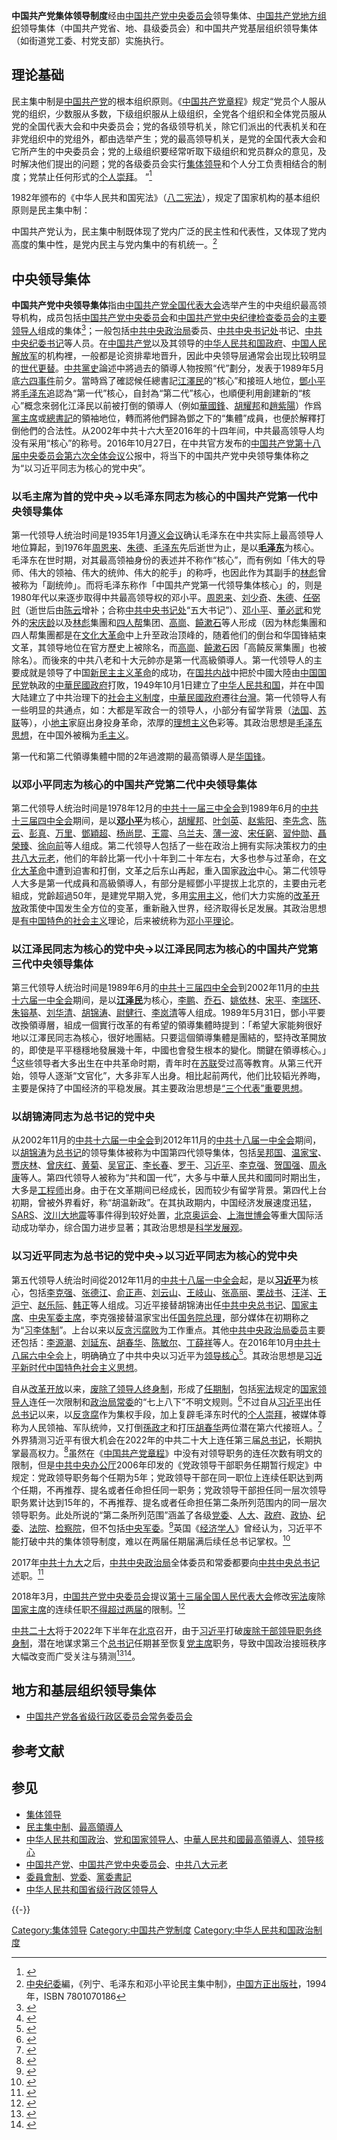 {{multiple issues|
{{primarysources|time=2013-04-28T00:28:10+00:00}}
{{lead section|time=2013-08-01T05:55:50+00:00}}
{{refimprove|time=2016-09-08T22:58:55+08:00}}
{{original research|time=2016-11-08T09:19:20+00:00}}
}}
{{中国共产党项目}}
{{中华人民共和国政治}}

'''中国共产党集体领导制度'''经由[[中国共产党中央委员会|中国共产党中央委员会]]领导集体、[[中国共产党地方组织|中国共产党地方组织]]领导集体（中国共产党省、地、县级委员会）和中国共产党基层组织领导集体（如街道党工委、村党支部）实施执行。

==理论基础==
{{main|集体领导|民主集中制}}
民主集中制是[[中国共产党|中国共产党]]的根本组织原则。《[[中国共产党章程|中国共产党章程]]》规定“党员个人服从党的组织，少数服从多数，下级组织服从上级组织，全党各个组织和全体党员服从党的全国代表大会和中央委员会；党的各级领导机关，除它们派出的代表机关和在非党组织中的党组外，都由选举产生；党的最高领导机关，是党的全国代表大会和它所产生的中央委员会；党的上级组织要经常听取下级组织和党员群众的意见，及时解决他们提出的问题；党的各级委员会实行[[集体领导|集体领导]]和个人分工负责相结合的制度；党禁止任何形式的[[个人崇拜|个人崇拜]]。 ”<ref>{{cite web|url=https://dysw.cnki.net/jjgb/%E4%B8%AD%E5%9B%BD%E5%85%B1%E4%BA%A7%E5%85%9A%E7%AB%A0%E7%A8%8B.pdf|title=《中國共產黨章程》|date=2017年10月24日|archiveurl=https://web.archive.org/web/20210613104206/https://dysw.cnki.net/jjgb/%E4%B8%AD%E5%9B%BD%E5%85%B1%E4%BA%A7%E5%85%9A%E7%AB%A0%E7%A8%8B.pdf|archivedate=2021|deadurl=no}}</ref>

1982年颁布的《中华人民共和国宪法》（[[中华人民共和国宪法_(1982年)|八二宪法]]），规定了国家机构的基本组织原则是民主集中制：{{Cquote|中华人民共和国的国家机构实行民主集中制的原则。<br>全国人民代表大会和地方各级人民代表大会都由民主选举产生，对人民负责，受人民监督。<br>国家行政机关、审判机关、检察机关都由人民代表大会产生，对它负责，受它监督。<br>中央和地方的国家机构职权的划分，遵循在中央的统一领导下，充分发挥地方的主动性、积极性的原则。<ref>《中华人民共和国宪法》（八二宪法）第一章第三条</ref>}}

中国共产党认为，民主集中制既体现了党内广泛的民主性和代表性，又体现了党内高度的集中性，是党内民主与党内集中的有机统一。<ref>[[中央纪委|中央纪委]]編，《列宁、毛泽东和邓小平论民主集中制》，[[中国方正出版社|中国方正出版社]]，1994年，ISBN 7801070186</ref>

==中央领导集体==
'''中国共产党中央领导集体'''指由[[中国共产党全国代表大会|中国共产党全国代表大会]]选举产生的中央组织最高领导机构，成员包括[[中国共产党中央委员会|中国共产党中央委员会]]和[[中国共产党中央纪律检查委员会|中国共产党中央纪律检查委员会]]的[[党和国家领导人|主要领导人]]组成的集体<ref>{{Cite web|url=http://news.xinhuanet.com/politics/2012-11/14/c_113691117.htm|title=中共中央领导集体实现新老交替|accessdate=2012-12-26|archivedate=2017-12-02|archiveurl=https://web.archive.org/web/20171202022524/http://news.xinhuanet.com/politics/2012-11/14/c_113691117.htm|deadurl=no}}</ref>；一般包括[[中国共产党中央政治局|中共中央政治局]]委员、[[中国共产党中央书记处|中共中央书记处]]书记、[[中国共产党中央纪律检查委员会书记|中共中央纪委书记]]等人员。在[[中国共产党|中国共产党]]以及其领导的[[中华人民共和国政府|中华人民共和国政府]]、[[中国人民解放军|中国人民解放军]]的机构裡，一般都是论资排辈地晋升，因此中央领导层通常会出现比较明显的[[世代更替|世代更替]]。[[中國共產黨歷史|中共黨史]]論述中將過去的領導人物按照“代”劃分，发表于1989年5月底[[六四事件|六四事件]]前夕。當時爲了確認候任總書記[[江澤民|江澤民]]的“核心”和接班人地位，[[鄧小平|鄧小平]]將[[毛泽东|毛泽东]]追認為“第一代”核心，自封為“第二代”核心，也順便利用創建新的“核心”概念來弱化江泽民以前被打倒的領導人（例如[[華國鋒|華國鋒]]、[[胡耀邦|胡耀邦]]和[[趙紫陽|趙紫陽]]）作爲[[中国共产党中央委员会主席|黨主席]]或[[中国共产党中央委员会总书记|總書記]]的領袖地位，轉而將他們歸為鄧之下的“集體”成員，也便於解釋打倒他們的合法性。从2002年中共十六大至2016年的十四年间，中共最高领导人均没有采用“核心”的称号。2016年10月27日，在中共官方发布的[[中国共产党第十八届中央委员会第六次全体会议|中国共产党第十八届中央委员会第六次全体会议]]公报中，将当下的中国共产党中央领导集体称之为“以习近平同志为核心的党中央”。

===以毛主席为首的党中央→以毛泽东同志为核心的中国共产党第一代中央领导集体===
{{参见|五大书记}}
第一代领导人统治时间是1935年1月[[遵义会议|遵义会议]]确认毛泽东在中共实际上最高领导人地位算起，到1976年[[周恩来|周恩来]]、[[朱德|朱德]]、[[毛泽东|毛泽东]]先后逝世为止，是以'''[[毛泽东|毛泽东]]'''为核心。毛泽东在世时期，对其最高领袖身份的表述并不称作“核心”，而有例如「伟大的导师、伟大的领袖、伟大的统帅、伟大的舵手」的称呼，也因此作为其副手的[[林彪|林彪]]曾被称为「副统帅」。而将毛泽东称作「中国共产党第一代领导集体核心」的，则是1980年代以来逐步取得中共最高领导权的邓小平。[[周恩来|周恩来]]、[[刘少奇|刘少奇]]、[[朱德|朱德]]、[[任弼时|任弼时]]（逝世后由[[陈云|陈云]]增补；合称[[中共中央书记处|中共中央书记处]]“五大书记”）、[[邓小平|邓小平]]、[[董必武|董必武]]和党外的[[宋庆龄|宋庆龄]]以及[[林彪|林彪]]集團和[[四人帮|四人帮]]集团、[[高崗|高崗]]、[[饒漱石|饒漱石]]等人形成（因为林彪集團和四人帮集團都是在[[文化大革命|文化大革命]]中上升至政治顶峰的，随着他们的倒台和华国锋結束文革，其领导地位在官方歷史上被除名，而[[高崗|高崗]]、[[饒漱石|饒漱石]]因「高饒反黨集團」也被除名）。而後來的中共八老和十大元帥亦是第一代高級領導人。第一代领导人的主要成就是领导了中国[[新民主主义革命|新民主主义革命]]的成功，在[[国共内战|国共内战]]中把於中國大陸由[[中国国民党|中国国民党]]執政的[[中華民國政府|中華民國政府]]打敗，1949年10月1日建立了[[中华人民共和国|中华人民共和国]]，并在中国大陆建立了中共治理下的[[社会主义制度|社会主义制度]]，[[中華民國政府|中華民國政府]]遷往[[台灣|台灣]]。第一代领导人有一些明显的共通点，如：大都是军政合一的领导人，小部分有留学背景（[[法国|法国]]、[[苏联|苏联]]等），小[[土地主|地主]]家庭出身投身革命，浓厚的[[理想主義|理想主义]]色彩等。其政治思想是[[毛泽东思想|毛泽东思想]]，在中国外被稱为[[毛泽东思想|毛主义]]。

第一代和第二代領導集體中間的2年過渡期的最高領導人是[[华国锋|华国锋]]。

===以邓小平同志为核心的中国共产党第二代中央领导集体===
{{参见|中共八大元老}}
第二代领导人统治时间是1978年12月的[[中国共产党第十一届中央委员会第三次全体会议|中共十一届三中全会]]到1989年6月的[[中国共产党第十三届中央委员会第四次全体会议|中共十三届四中全会]]期间，是以'''[[邓小平|邓小平]]'''为核心，[[胡耀邦|胡耀邦]]、[[叶剑英|叶剑英]]、[[赵紫阳|赵紫阳]]、[[李先念|李先念]]、[[陈云|陈云]]、[[彭真|彭真]]、[[万里|万里]]、[[鄧穎超|鄧穎超]]、[[杨尚昆|杨尚昆]]、[[王震|王震]]、[[乌兰夫|乌兰夫]]、[[薄一波|薄一波]]、[[宋任窮|宋任窮]]、[[习仲勋|習仲勋]]、[[聂荣臻|聶榮臻]]、[[徐向前|徐向前]]等人组成。第二代领导人包括了一些在政治上拥有实际决策权力的[[中共八大元老|中共八大元老]]，他们的年龄比第一代小十年到二十年左右，大多也参与过革命，在[[文化大革命|文化大革命]]中遭到迫害和打倒，文革之后东山再起，重入国家[[政治|政治]]中心。第二代领导人大多是第一代成員和高級領導人，有部分是經鄧小平提拔上北京的，主要由元老組成，党齡超過50年，是建党早期入党，多用[[实用主义|实用主义]]，他们大力实施的[[改革开放|改革开放]]政策使中国发生全方位的变革，重新融入世界，经济取得长足发展。其政治思想是[[有中国特色的社会主义|有中国特色的社会主义]]理论，后来被统称为[[邓小平理论|邓小平理论]]。

===以江泽民同志为核心的党中央→以江泽民同志为核心的中国共产党第三代中央领导集体===
{{main|江李朱体制}}
第三代领导人统治时间是1989年6月的[[中共十三届四中全会|中共十三届四中全会]]到2002年11月的[[中共十六届一中全会|中共十六届一中全会]]期间，是以'''[[江泽民|江泽民]]'''为核心，[[李鹏|李鹏]]、[[乔石|乔石]]、[[姚依林|姚依林]]、[[宋平|宋平]]、[[李瑞环|李瑞环]]、[[朱镕基|朱镕基]]、[[刘华清|刘华清]]、[[胡锦涛|胡锦涛]]、[[尉健行|尉健行]]、[[李岚清|李岚清]]等人组成。1989年5月31日，鄧小平要改換領導層，組成一個實行改革的有希望的領導集體時提到：「希望大家能夠很好地以江澤民同志為核心，很好地團結。只要這個領導集體是團結的，堅持改革開放的，即使是平平穩穩地發展幾十年，中國也會發生根本的變化。關鍵在領導核心。」<ref>{{Cite web|url=http://cpc.people.com.cn/GB/69112/69113/69684/69696/4950035.html|title=鄧小平：組成一個實行改革的有希望的領導集體，1989年5月31日|accessdate=2014年8月18日|archivedate=2019年5月7日|archiveurl=https://web.archive.org/web/20190507051426/http://cpc.people.com.cn/GB/69112/69113/69684/69696/4950035.html|deadurl=no}}</ref>这些领导者大多出生在中共革命时期，青年时在[[苏联|苏联]]受过高等教育。从第三代开始，领导人逐渐“文官化”，大多非军人出身。相比起前两代，他们比较韬光养晦，主要是保持了中国经济的平稳发展。其主要政治思想是[[“三个代表”重要思想|“三个代表”重要思想]]。

===以胡锦涛同志为总书记的党中央===
{{参见|胡温体制}}
从2002年11月的[[中国共产党第十六届中央委员会|中共十六届一中全会]]到2012年11月的[[中国共产党第十八届中央委员会第一次全体会议|中共十八届一中全会]]期间，以[[胡锦涛|胡锦涛]]为[[中国共产党中央委员会总书记|总书记]]的领导集体被称为中国第四代领导集体，包括[[吴邦国|吴邦国]]、[[温家宝|温家宝]]、[[贾庆林|贾庆林]]、[[曾庆红|曾庆红]]、[[黄菊|黄菊]]、[[吴官正|吴官正]]、[[李长春|李长春]]、[[罗干|罗干]]、[[习近平|习近平]]、[[李克强|李克强]]、[[贺国强|贺国强]]、[[周永康|周永康]]等人。第四代领导人被称为“共和国一代”，大多与中華人民共和國同时期出生，大多是[[工程师|工程师]]出身。由于在文革期间已经成长，因而较少有留学背景。第四代上台初期，曾被外界看好，称“胡温新政”。在其执政期内，中国经济发展速度迅猛，[[嚴重急性呼吸系統綜合症|SARS]]、[[汶川大地震|汶川大地震]]等事件得到较好处置，[[2008年夏季奥林匹克运动会|北京奥运会]]、[[中國2010年上海世界博覽會|上海世博会]]等重大国际活动成功举办，综合国力进步显著；其政治思想是[[科学发展观|科学发展观]]。

===以习近平同志为总书记的党中央→以习近平同志为核心的党中央===
{{main|习李体制|以习近平同志为核心的党中央}}
第五代领导人统治时间從2012年11月的[[中国共产党第十八届中央委员会第一次全体会议|中共十八届一中全会]]起，是以'''[[习近平|习近平]]'''为核心，包括[[李克强|李克强]]、[[张德江|张德江]]、[[俞正声|俞正声]]、[[刘云山|刘云山]]、[[王岐山|王岐山]]、[[张高丽|张高丽]]、[[栗战书|栗战书]]、[[汪洋_(1955年)|汪洋]]、[[王沪宁|王沪宁]]、[[赵乐际|赵乐际]]、[[韩正|韩正]]等人组成。习近平接替胡锦涛出任[[中共中央总书记|中共中央总书记]]、[[中华人民共和国主席|国家主席]]、[[中央军委主席|中央军委主席]]，李克强接替温家宝出任[[中华人民共和国国务院总理|国务院总理]]，部分媒体在初期称之为“[[习李体制|习李体制]]”。上台以来以[[中共十八大以来的反腐败工作|反贪污腐败]]为工作重点。其他[[中国共产党中央政治局|中共中央政治局委员]]主要还包括：[[李源潮|李源潮]]、[[刘延东|刘延东]]、[[胡春华|胡春华]]、[[陈敏尔|陈敏尔]]、[[丁薛祥|丁薛祥]]等人。在2016年10月[[中国共产党第十八届中央委员会第六次全体会议|中共十八届六中全会]]上，明确确立了中共中央以习近平为[[领导核心|领导核心]]<ref>{{Cite web|title=中共十八届六中全会在京举行--新闻报道--人民网|url=http://cpc.people.com.cn/n1/2016/1028/c64094-28814467.html|accessdate=2020-07-20|work=cpc.people.com.cn|archivedate=2020-11-09|archiveurl=https://web.archive.org/web/20201109164500/http://cpc.people.com.cn/n1/2016/1028/c64094-28814467.html|deadurl=no}}</ref>。其政治思想是[[习近平新时代中国特色社会主义思想|习近平新时代中国特色社会主义思想]]。

自从[[改革开放|改革开放]]以来，[[废除干部领导职务终身制|废除了领导人终身制]]，形成了[[任期制|任期制]]，包括[[中华人民共和国宪法|宪法]]规定的[[國家級正職|国家领导人]]连任一次限制和[[中国共产党中央政治局常务委员会|政治局常委]]的“七上八下”不明文规则。<ref>{{cite web|url=http://hk.apple.nextmedia.com/international/art/20170923/20161425|title=江澤民創「七上八下」潛規則|publisher=蘋果日報 (香港)|date=2017-09-23|accessdate=2017-10-23|archivedate=2017-10-23|archiveurl=https://web.archive.org/web/20171023120213/http://hk.apple.nextmedia.com/international/art/20170923/20161425|deadurl=no}}</ref>不过自从[[习近平|习近平]]出任[[中国共产党中央委员会总书记|总书记]]以来，以[[中共十八大以来的反腐败工作|反贪腐]]作为集权手段，加上复辟毛泽东时代的[[习近平个人崇拜|个人崇拜]]，被媒体尊称为人民领袖、军队统帅，又打倒[[孫政才|孫政才]]和打压[[胡春华|胡春华]]两位潜在第六代接班人。<ref>{{cite web|url=https://cn.nytimes.com/china/20170724/china-xi-jinping-sun-zhengcai-chongqing-|title=孙政才，从中共“明日之星”到政治牺牲品|publisher=纽约时报中文网|date=2017-07-24|accessdate=2017-10-23|archivedate=2017-10-23|archiveurl=https://web.archive.org/web/20171023120328/https://cn.nytimes.com/china/20170724/china-xi-jinping-sun-zhengcai-chongqing-|deadurl=no}}</ref>外界猜测习近平有很大机会在2022年的中共二十大上连任第三届[[中国共产党中央委员会总书记|总书记]]，长期执掌最高权力。<ref>{{cite web|url=http://hk.apple.nextmedia.com/news/art/20171023/20191527|title=未立「皇儲」　或當終身領袖|publisher=[[蘋果日報_(香港)|蘋果日報 (香港)]]|date=2017-10-23|accessdate=2017-10-23|archivedate=2017-10-23|archiveurl=https://web.archive.org/web/20171023115831/http://hk.apple.nextmedia.com/news/art/20171023/20191527|deadurl=no}}</ref>虽然在《[[中国共产党章程|中国共产党章程]]》中没有对领导职务的连任次数有明文的限制，但是[[中共中央办公厅|中共中央办公厅]]2006年印发的《党政领导干部职务任期暂行规定》中规定：党政领导职务每个任期为5年；党政领导干部在同一职位上连续任职达到两个任期，不再推荐、提名或者任命担任同一职务；党政领导干部担任同一层次领导职务累计达到15年的，不再推荐、提名或者任命担任第二条所列范围内的同一层次领导职务。此处所说的“第二条所列范围”涵盖了各级[[党委|党委]]、[[人民代表大会制度|人大]]、[[政府|政府]]、[[中国人民政治协商会议|政协]]、[[中国共产党纪律检查机关|纪委]]、[[法院|法院]]、[[檢察機關|检察院]]，但不包括[[中央军事委员会|中央军委]]。<ref>{{cite news|url=http://cpc.people.com.cn/GB/64162/71380/102565/182144/10994167.html|title=中共中央办公厅关于印发《党政领导干部职务任期暂行规定》等三个法规文件的通知|author=[[中共中央办公厅|中共中央办公厅]]|date=2006-06-10|publisher=中国共产党新闻网|accessdate=2018-02-06|archivedate=2019-04-23|archiveurl=https://web.archive.org/web/20190423050055/http://cpc.people.com.cn/GB/64162/71380/102565/182144/10994167.html|deadurl=no}}</ref>{{OR|按此规定，理论上习近平在[[2022年|2022年]]的中共二十大必须卸下现有的一切党政职务。不过所谓的暂行规定，其约束力远远比不上《[[中国共产党章程|党章]]》，对[[最高领导人|最高领导人]]的影响更是微乎其微。|time=2021-05-28T22:13:31+00:00}}英国《[[经济学人|经济学人]]》曾经认为，习近平不能打破中共的集体领导制度，难以在两届任期届满后续任总书记掌权。<ref>{{cite news|url=http://china.hket.com/article/1817994/|title=經濟學人：習近平2022年後續任%20面臨巨大挑戰|date=2017-05-22|newspaper=[[香港經濟日報|香港經濟日報]]|archivedate=2020-11-18|archiveurl=https://web.archive.org/web/20201118003656/https://china.hket.com/article/1817994/|deadurl=no|accessdate=2017-11-09}}</ref>

2017年[[中国共产党第十九次全国代表大会|中共十九大]]之后，[[中国共产党中央政治局|中共中央政治局]]全体委员和常委都要向[[中国共产党中央委员会总书记|中共中央总书记]]述职。<ref>{{cite web|url=http://www.xinhuanet.com/politics/2018-03/21/c_1122569929.htm|title=中央政治局同志向党中央和习近平总书记述职|publisher=新华网|date=2017-10-27|accessdate=2018-03-21|archivedate=2018-03-21|archiveurl=https://web.archive.org/web/20180321074611/http://www.xinhuanet.com/politics/2018-03/21/c_1122569929.htm|deadurl=no}}</ref>

2018年3月，[[中国共产党中央委员会|中国共产党中央委员会]]提议[[第十三届全国人民代表大会|第十三届全国人民代表大会]]修改[[中华人民共和国宪法|宪法]]废除[[中华人民共和国主席|国家主席]]的连续任职[[废除干部领导职务终身制|不得超过两届]]的限制。<ref>{{cite web|url=http://www.xinhuanet.com/english/2018-02/25/c_136998770.htm|title=CPC proposes change on Chinese president's term in Constitution|publisher=[[新华社|新华社]]|author=Shi Yinglun|date=2018-02-25|accessdate=2018-02-25|archivedate=2018-03-10|archiveurl=https://web.archive.org/web/20180310011237/http://www.xinhuanet.com/english/2018-02/25/c_136998770.htm|deadurl=no}}</ref>

[[中国共产党第二十次全国代表大会|中共二十大]]将于2022年下半年在[[北京市|北京]]召开，由于[[习近平|习近平]]打破[[废除干部领导职务终身制|废除干部领导职务终身制]]，潜在地谋求第三个[[中国共产党中央委员会总书记|总书记]]任期甚至恢复[[中国共产党中央委员会主席|党主席]]职务，导致中国政治接班秩序大幅改变而广受关注与猜测<ref>{{Cite web|url=http://www.chinatimes.com/newspapers/20180312000046-260301|title=中共20大或修黨章 總書記改黨主席|date=2018-03-12|publisher=中時電子報|access-date=2022-04-04|archive-date=2021-11-13|archive-url=https://web.archive.org/web/20211113113849/https://www.chinatimes.com/newspapers/20180312000046-260301}}</ref><ref>{{Cite web|url=https://news.ltn.com.tw/news/world/breakingnews/3272514|title=效法毛澤東掌權到死？英媒爆習近平欲恢復「黨主席」頭銜|date=2020-08-26|publisher=自由時報|access-date=2022-04-04|archive-date=2022-04-30|archive-url=https://web.archive.org/web/20220430003258/https://news.ltn.com.tw/news/world/breakingnews/3272514}}</ref>。

==地方和基层组织领导集体==
*[[中华人民共和国省级行政区领导人#中共各省级行政区党委常委会现任委员|中国共产党各省级行政区委员会常务委员会]]

==参考文献==
{{Reflist|30em}}

==参见==
{{Portal|中国共产党|中华人民共和国|政治}}
*[[集体领导|集体领导]]
*[[民主集中制|民主集中制]]、[[最高領導人|最高領導人]]
*[[中华人民共和国政治|中华人民共和国政治]]、[[党和国家领导人|党和国家领导人]]、[[中華人民共和國最高領導人|中華人民共和國最高領導人]]、[[领导核心|领导核心]]
*[[中国共产党|中国共产党]]、[[中国共产党中央委员会|中国共产党中央委员会]]、[[中共八大元老|中共八大元老]]
*[[委員會制|委員會制]]、[[党委|党委]]、[[黨委書記|黨委書記]]
*[[中华人民共和国省级行政区领导人|中华人民共和国省级行政区领导人]]

{{-}}
{{中国共产党的有关信息}}
{{党和国家领导人|nocat}}
{{中国领袖列表}}

[[Category:集体领导|Category:集体领导]]
[[Category:中国共产党制度|Category:中国共产党制度]]
[[Category:中华人民共和国政治制度|Category:中华人民共和国政治制度]]